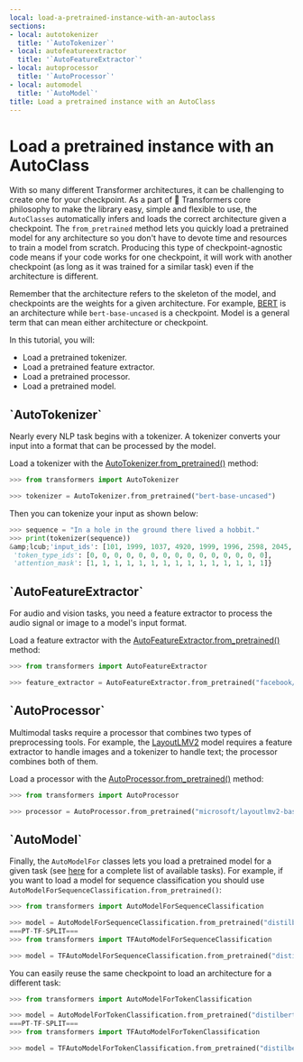 ```yaml
---
local: load-a-pretrained-instance-with-an-autoclass
sections:
- local: autotokenizer
  title: '`AutoTokenizer`'
- local: autofeatureextractor
  title: '`AutoFeatureExtractor`'
- local: autoprocessor
  title: '`AutoProcessor`'
- local: automodel
  title: '`AutoModel`'
title: Load a pretrained instance with an AutoClass
---
```

<script>
</script>
<!--Copyright 2020 The HuggingFace Team. All rights reserved.

Licensed under the Apache License, Version 2.0 (the "License"); you may not use this file except in compliance with
the License. You may obtain a copy of the License at

http://www.apache.org/licenses/LICENSE-2.0

Unless required by applicable law or agreed to in writing, software distributed under the License is distributed on
an "AS IS" BASIS, WITHOUT WARRANTIES OR CONDITIONS OF ANY KIND, either express or implied. See the License for the
specific language governing permissions and limitations under the License.
-->

<h1 id="load-a-pretrained-instance-with-an-autoclass">Load a pretrained instance with an AutoClass</h1>

With so many different Transformer architectures, it can be challenging to create one for your checkpoint. As a part of 🤗 Transformers core philosophy to make the library easy, simple and flexible to use, the `AutoClasses` automatically infers and loads the correct architecture given a checkpoint. The `from_pretrained` method lets you quickly load a pretrained model for any architecture so you don't have to devote time and resources to train a model from scratch. Producing this type of checkpoint-agnostic code means if your code works for one checkpoint, it will work with another checkpoint (as long as it was trained for a similar task) even if the architecture is different.

<Tip>

Remember that the architecture refers to the skeleton of the model, and checkpoints are the weights for a given architecture. For example, [BERT](https://huggingface.co/bert-base-uncased) is an architecture while `bert-base-uncased` is a checkpoint. Model is a general term that can mean either architecture or checkpoint.

</Tip>

In this tutorial, you will:

* Load a pretrained tokenizer.
* Load a pretrained feature extractor.
* Load a pretrained processor.
* Load a pretrained model.

<h2 id="autotokenizer">`AutoTokenizer`</h2>

Nearly every NLP task begins with a tokenizer. A tokenizer converts your input into a format that can be processed by the model.

Load a tokenizer with the [AutoTokenizer.from_pretrained()](/docs/transformers/pr_15165/en/model_doc/auto#transformers.AutoTokenizer.from_pretrained) method:

```py
>>> from transformers import AutoTokenizer

>>> tokenizer = AutoTokenizer.from_pretrained("bert-base-uncased")
```

Then you can tokenize your input as shown below:

```py
>>> sequence = "In a hole in the ground there lived a hobbit."
>>> print(tokenizer(sequence))
&amp;lcub;'input_ids': [101, 1999, 1037, 4920, 1999, 1996, 2598, 2045, 2973, 1037, 7570, 10322, 4183, 1012, 102], 
 'token_type_ids': [0, 0, 0, 0, 0, 0, 0, 0, 0, 0, 0, 0, 0, 0, 0], 
 'attention_mask': [1, 1, 1, 1, 1, 1, 1, 1, 1, 1, 1, 1, 1, 1, 1]}
```

<h2 id="autofeatureextractor">`AutoFeatureExtractor`</h2>

For audio and vision tasks, you need a feature extractor to process the audio signal or image to a model's input format.

Load a feature extractor with the [AutoFeatureExtractor.from_pretrained()](/docs/transformers/pr_15165/en/model_doc/auto#transformers.AutoFeatureExtractor.from_pretrained) method:

```py
>>> from transformers import AutoFeatureExtractor

>>> feature_extractor = AutoFeatureExtractor.from_pretrained("facebook/wav2vec2-base-960h")
```

<h2 id="autoprocessor">`AutoProcessor`</h2>

Multimodal tasks require a processor that combines two types of preprocessing tools. For example, the [LayoutLMV2](model_doc/layoutlmv2) model requires a feature extractor to handle images and a tokenizer to handle text; the processor combines both of them.

Load a processor with the [AutoProcessor.from_pretrained()](/docs/transformers/pr_15165/en/model_doc/auto#transformers.AutoProcessor.from_pretrained) method:

```py
>>> from transformers import AutoProcessor

>>> processor = AutoProcessor.from_pretrained("microsoft/layoutlmv2-base-uncased")
```

<h2 id="automodel">`AutoModel`</h2>

Finally, the `AutoModelFor` classes lets you load a pretrained model for a given task (see [here](model_doc/auto) for a complete list of available tasks). For example, if you want to load a model for sequence classification you should use `AutoModelForSequenceClassification.from_pretrained()`:

```py
>>> from transformers import AutoModelForSequenceClassification

>>> model = AutoModelForSequenceClassification.from_pretrained("distilbert-base-uncased")
===PT-TF-SPLIT===
>>> from transformers import TFAutoModelForSequenceClassification

>>> model = TFAutoModelForSequenceClassification.from_pretrained("distilbert-base-uncased")
```

You can easily reuse the same checkpoint to load an architecture for a different task:

```py
>>> from transformers import AutoModelForTokenClassification

>>> model = AutoModelForTokenClassification.from_pretrained("distilbert-base-uncased")
===PT-TF-SPLIT===
>>> from transformers import TFAutoModelForTokenClassification

>>> model = TFAutoModelForTokenClassification.from_pretrained("distilbert-base-uncased")
```
